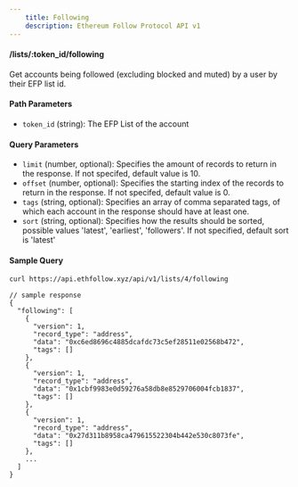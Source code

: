 ```yaml
---
    title: Following
    description: Ethereum Follow Protocol API v1
---
```


#### /lists/\:token_id/following
Get accounts being followed (excluding blocked and muted) by a user by their EFP list id. 

#### Path Parameters
- `token_id` (string): The EFP List of the account

#### Query Parameters
- `limit` (number, optional): Specifies the amount of records to return in the response. If not specifed, default value is 10.
- `offset` (number, optional): Specifies the starting index of the records to return in the response. If not specifed, default value is 0.
- `tags` (string, optional): Specifies an array of comma separated tags, of which each account in the response should have at least one.
- `sort` (string, optional): Specifies how the results should be sorted, possible values 'latest', 'earliest', 'followers'. If not specified, default sort is 'latest'

#### Sample Query

```sh
curl https://api.ethfollow.xyz/api/v1/lists/4/following
```

```jsonc
// sample response
{
  "following": [
    {
      "version": 1,
      "record_type": "address",
      "data": "0xc6ed8696c4885dcafdc73c5ef28511e02568b472",
      "tags": []
    },
    {
      "version": 1,
      "record_type": "address",
      "data": "0x1cbf9983e0d59276a58db8e8529706004fcb1837",
      "tags": []
    },
    {
      "version": 1,
      "record_type": "address",
      "data": "0x27d311b8958ca479615522304b442e530c8073fe",
      "tags": []
    },
    ...
  ]
}
```